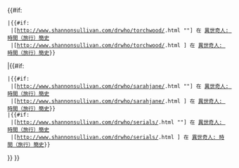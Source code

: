 {{#if: {{{torch|}}}
 |{{#if: {{{quotes|}}}
  |[http://www.shannonsullivan.com/drwho/torchwood/{{{id}}}.html "{{{title}}}"] 在 [http://www.shannonsullivan.com/drwho/ 異世奇人: 時間（旅行）簡史]
  |[http://www.shannonsullivan.com/drwho/torchwood/{{{id}}}.html ''{{{title}}}''] 在 [http://www.shannonsullivan.com/drwho/ 異世奇人: 時間（旅行）簡史]}}
|{{#if: {{{tsja|}}}
 |{{#if: {{{quotes|}}}
  |[http://www.shannonsullivan.com/drwho/sarahjane/{{{id}}}.html "{{{title}}}"] 在 [http://www.shannonsullivan.com/drwho/ 異世奇人: 時間（旅行）簡史]
  |[http://www.shannonsullivan.com/drwho/sarahjane/{{{id}}}.html ''{{{title}}}''] 在 [http://www.shannonsullivan.com/drwho/ 異世奇人: 時間（旅行）簡史]}}
 |{{#if: {{{quotes|}}}
  |[http://www.shannonsullivan.com/drwho/serials/{{{id}}}.html "{{{title}}}"] 在 [http://www.shannonsullivan.com/drwho/ 異世奇人: 時間（旅行）簡史]
  |[http://www.shannonsullivan.com/drwho/serials/{{{id}}}.html ''{{{title}}}''] 在 [http://www.shannonsullivan.com/drwho/ 異世奇人: 時間（旅行）簡史]}}
}}
}}